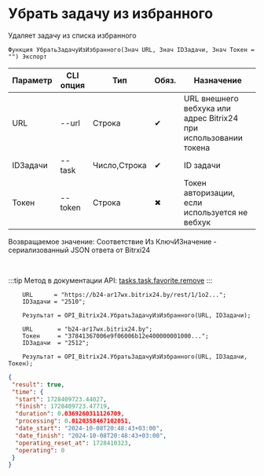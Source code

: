 ﻿---
sidebar_position: 18
---


# Убрать задачу из избранного
 Удаляет задачу из списка избранного



`Функция УбратьЗадачуИзИзбранного(Знач URL, Знач IDЗадачи, Знач Токен = "") Экспорт`

  | Параметр | CLI опция | Тип | Обяз. | Назначение |
  |-|-|-|-|-|
  | URL | --url | Строка | &#x2714; | URL внешнего вебхука или адрес Bitrix24 при использовании токена |
  | IDЗадачи | --task | Число,Строка | &#x2714; | ID задачи |
  | Токен | --token | Строка | &#x2716; | Токен авторизации, если используется не вебхук |

  
  Возвращаемое значение:   Соответствие Из КлючИЗначение - сериализованный JSON ответа от Bitrxi24

<br/>

:::tip
Метод в документации API: [tasks.task.favorite.remove](https://dev.1c-bitrix.ru/rest_help/tasks/task/tasks/tasks_task_favorite_remove.php)
:::
<br/>


```bsl title="Пример использования для 1С:Предприятие/OneScript"
    URL      = "https://b24-ar17wx.bitrix24.by/rest/1/1o2...";
    IDЗадачи = "2510";

    Результат = OPI_Bitrix24.УбратьЗадачуИзИзбранного(URL, IDЗадачи);

    URL       = "b24-ar17wx.bitrix24.by";
    Токен     = "37841367006e9f06006b12e400000001000...";
    IDЗадачи  = "2512";

    Результат = OPI_Bitrix24.УбратьЗадачуИзИзбранного(URL, IDЗадачи, Токен);
```
    



```json title="Результат"
{
 "result": true,
 "time": {
  "start": 1728409723.44027,
  "finish": 1728409723.47719,
  "duration": 0.0369260311126709,
  "processing": 0.0120358467102051,
  "date_start": "2024-10-08T20:48:43+03:00",
  "date_finish": "2024-10-08T20:48:43+03:00",
  "operating_reset_at": 1728410323,
  "operating": 0
 }
}
```
